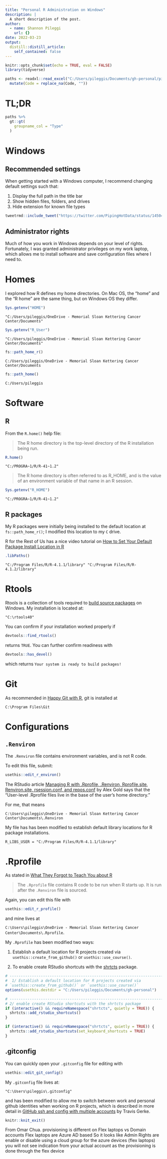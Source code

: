 ```yaml
---
title: "Personal R Administration on Windows"
description: |
  A short description of the post.
author:
  - name: Shannon Pileggi
    url: {}
date: 2022-03-23
output:
  distill::distill_article:
    self_contained: false
---
```



```r
knitr::opts_chunk$set(echo = TRUE, eval = FALSE)
library(tidyverse)
```


```r
paths <- readxl::read_excel("C:/Users/pileggis/Documents/gh-personal/pipinghotdata_distill/_posts/2022-03-23-personal-r-administration-on-windows/locations.xlsx") %>% 
  mutate(Code = replace_na(Code, ""))
```

# TL;DR



```r
paths %>% 
  gt::gt(
    groupname_col = "Type"
  ) 
```

# Windows

## Recommended settings

When getting started with a Windows computer, I recommend changing default settings
such that:

1. Display the full path in the title bar
2. Show hidden files, folders, and drives
3. <Uncheck/Do not> Hide extension for known file types

```r
tweetrmd::include_tweet("https://twitter.com/PipingHotData/status/1450494168900509697")
```


## Administrator rights

Much of how you work in Windows depends on your level of rights. Fortunately,
I was granted administrator privileges on my work laptop, which
allows me to install software and save configuration files where I need to.


# Homes 

I explored how R defines my home directories. On Mac OS, the "home" and the 
"R home" are the same thing, but on Windows OS they differ.


```r
Sys.getenv("HOME")
```

`"C:/Users/pileggis/OneDrive - Memorial Sloan Kettering Cancer Center/Documents"`

```r
Sys.getenv("R_User")
```

`"C:/Users/pileggis/OneDrive - Memorial Sloan Kettering Cancer Center/Documents"`

```r
fs::path_home_r()
```

`C:/Users/pileggis/OneDrive - Memorial Sloan Kettering Cancer Center/Documents`


```r
fs::path_home()
```

`C:/Users/pileggis`


# Software

## R

From the `R.home()` help file: 

> The R home directory is the top-level directory of the R installation being run.


```r
R.home()
```

`"C:/PROGRA~1/R/R-41~1.2"`

> The R home directory is often referred to as R_HOME, and is the value of an environment variable of that name in an R session.

```r
Sys.getenv("R_HOME")
```

`"C:/PROGRA~1/R/R-41~1.2"`

## R packages

My R packages were initially being installed to the default location at `fs::path_home_r()`; I modified this location to my `C` drive.

R for the Rest of Us has a nice video tutorial on [How to Set Your Default Package Install Location in R](https://rfortherestofus.com/2021/09/how-to-set-your-default-package-install-location-in-r/){target="_blank"}

```r
.libPaths()
```

`"C:/Program Files/R/R-4.1.1/library" "C:/Program Files/R/R-4.1.2/library"`


# Rtools 

Rtools is a collection of tools required to [build source packages](https://rstats.wtf/set-up-an-r-dev-environment.html#set-up-an-r-dev-environment){target="_blank"} on Windows. My installation is located at:

`"C:\rtools40"`

You can confirm if your installation worked properly if

```r
devtools::find_rtools()
```

returns `TRUE`. You can further confirm readiness with 

```r
devtools::has_devel()
```

which returns `Your system is ready to build packages!`


# Git

As recommended in [Happy Git with R](https://happygitwithr.com/){target="_blank"}, git is installed at

`C:\Program Files\Git`



# Configurations

## `.Renviron`

The `.Renviron` file contains environment variables, and is not R code. 

To edit this file, submit:

```r
usethis::edit_r_environ()
```

The RStudio article [Managing R with .Rprofile, .Renviron, Rprofile.site, Renviron.site, rsession.conf, and repos.conf](https://support.rstudio.com/hc/en-us/articles/360047157094-Managing-R-with-Rprofile-Renviron-Rprofile-site-Renviron-site-rsession-conf-and-repos-conf){target="_blank"} by Alex Gold says that the "User-level .Rprofile files live in the base of the user's home directory."

For me, that means  

`C:\Users\pileggis\OneDrive - Memorial Sloan Kettering Cancer Center\Documents\.Renviron`


My file has has been modified to establish default library locations for 
R package installations.

`R_LIBS_USER = "C:/Program Files/R/R-4.1.1/library"`


# .Rprofile

As stated in [What They Forgot to Teach You about R](https://rstats.wtf/r-startup.html#rprofile){target="_blank"}

> The `.Rprofile` file contains R code to be run when R starts up. It is run after the `.Renviron` file is sourced.

Again, you can edit this file with 

```r
usethis::edit_r_profile()
```
 
and mine lives at
 
`C:\Users\pileggis\OneDrive - Memorial Sloan Kettering Cancer Center\Documents\.Rprofile`.

My `.Rprofile` has been modified two ways:

1. Establish a default location for R projects created via `usethis::create_from_github()`
or `usethis::use_course()`.

2. To enable create RStudio shortcuts with the [shrtcts](https://pkg.garrickadenbuie.com/shrtcts/index.html){target="_blank"} package.

```r
# ------------------------------------------------------------------------------
#  1/ Establish a default location for R projects created via 
# `usethis::create_from_github()` or `usethis::use_course()`
options(usethis.destdir = "C:/Users/pileggis/Documents/gh-personal")

# ------------------------------------------------------------------------------
# 2/ enable create RStudio shortcuts with the shrtcts package
if (interactive() && requireNamespace("shrtcts", quietly = TRUE)) {
  shrtcts::add_rstudio_shortcuts()
}

if (interactive() && requireNamespace("shrtcts", quietly = TRUE)) {
  shrtcts::add_rstudio_shortcuts(set_keyboard_shortcuts = TRUE)
}
```



## .gitconfig 

You can quickly open your `.gitconfig` file for editing with 


```r
usethis::edit_git_config()
```

My `.gitconfig` file lives at:

`"C:\Users\pileggis\.gitconfig"`

and has been modified to allow me to switch between work and personal github
identities when working on R projects, which is described in more detail in 
[GitHub ssh and config with multiple accounts](https://www.gerkelab.com/blog/2021/04/multiple-github-accounts/){target="_blank"}
by Travis Gerke.


```r
knitr::knit_exit()
```



From Omar Chua.
provisioning is different on Flex laptops vs Domain accounts
Flex laptops are Azure AD based
So it looks like Admin Rights are enable or disable using a cloud group for the azure devices (flex laptops)
you will not see indication from your actual account
as the provisioning is done through the flex device

